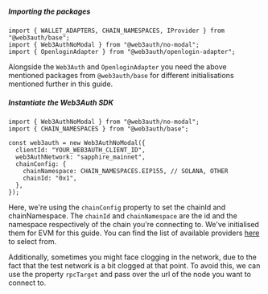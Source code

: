 ##### Importing the packages

```tsx
import { WALLET_ADAPTERS, CHAIN_NAMESPACES, IProvider } from "@web3auth/base";
import { Web3AuthNoModal } from "@web3auth/no-modal";
import { OpenloginAdapter } from "@web3auth/openlogin-adapter";
```

Alongside the `Web3Auth` and `OpenloginAdapter` you need the above mentioned packages from `@web3auth/base` for different initialisations mentioned
further in this guide.

##### Instantiate the Web3Auth SDK

```tsx
import { Web3AuthNoModal } from "@web3auth/no-modal";
import { CHAIN_NAMESPACES } from "@web3auth/base";

const web3auth = new Web3AuthNoModal({
  clientId: "YOUR_WEB3AUTH_CLIENT_ID",
  web3AuthNetwork: "sapphire_mainnet",
  chainConfig: {
    chainNamespace: CHAIN_NAMESPACES.EIP155, // SOLANA, OTHER
    chainId: "0x1",
  },
});
```

Here, we're using the `chainConfig` property to set the chainId and chainNamespace. The `chainId` and `chainNamespace` are the id and the namespace
respectively of the chain you're connecting to. We've initialised them for EVM for this guide. You can find the list of available providers
[here](/sdk/helper-sdks/providers/) to select from.

Additionally, sometimes you might face clogging in the network, due to the fact that the test network is a bit clogged at that point. To avoid this,
we can use the property `rpcTarget` and pass over the url of the node you want to connect to.
